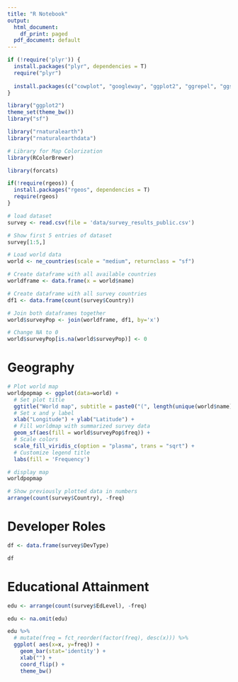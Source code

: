 ```yaml
---
title: "R Notebook"
output:
  html_document:
    df_print: paged
  pdf_document: default
---
```


```r
if (!require('plyr')) {
  install.packages("plyr", dependencies = T)
  require("plyr")
  
  install.packages(c("cowplot", "googleway", "ggplot2", "ggrepel", "ggspatial", "libwgeom", "sf", "rnaturalearth", "rnaturalearthdata"))
}

library("ggplot2")
theme_set(theme_bw())
library("sf")

library("rnaturalearth")
library("rnaturalearthdata")

# Library for Map Colorization
library(RColorBrewer)

library(forcats)

if(!require(rgeos)) {
  install.packages("rgeos", dependencies = T)
  require(rgeos)
}

```

```r
# load dataset
survey <- read.csv(file = 'data/survey_results_public.csv')

# Show first 5 entries of dataset
survey[1:5,]

```

```r
# Load world data
world <- ne_countries(scale = "medium", returnclass = "sf")

# Create dataframe with all available countries
worldframe <- data.frame(x = world$name)

# Create dataframe with all survey countries
df1 <- data.frame(count(survey$Country))

# Join both dataframes together
world$surveyPop <- join(worldframe, df1, by='x')

# Change NA to 0
world$surveyPop[is.na(world$surveyPop)] <- 0
```

# Geography

```r
# Plot world map
worldpopmap <- ggplot(data=world) +
  # Set plot title
  ggtitle("World map", subtitle = paste0("(", length(unique(world$name)), " countries)")) +
  # Set x and y label
  xlab("Longitude") + ylab("Latitude") +
  # Fill worldmap with summarized survey data
  geom_sf(aes(fill = world$surveyPop$freq)) +
  # Scale colors
  scale_fill_viridis_c(option = "plasma", trans = "sqrt") +
  # Customize legend title
  labs(fill = 'Frequency')

# display map
worldpopmap

```

```r
# Show previously plotted data in numbers
arrange(count(survey$Country), -freq)
```

# Developer Roles

```r

df <- data.frame(survey$DevType)

df

```



# Educational Attainment
```r
edu <- arrange(count(survey$EdLevel), -freq)

edu <- na.omit(edu)

edu %>%
  # mutate(freq = fct_reorder(factor(freq), desc(x))) %>%
  ggplot( aes(x=x, y=freq)) + 
    geom_bar(stat='identity') +
    xlab("") +
    coord_flip() +
    theme_bw()

```



```r



```








